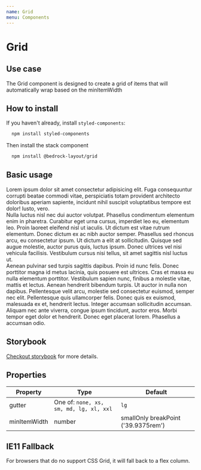 ```yaml
---
name: Grid
menu: Components
---
```



# Grid

## Use case

The Grid component is designed to create a grid of items that will automatically wrap based on the minItemWidth

## How to install

If you haven't already, install `styled-components`:

```bash
  npm install styled-components
```

Then install the stack component

```bash
  npm install @bedrock-layout/grid
```

## Basic usage

<Playground>
  <Grid gutter='lg' minItemWidth={320}>
    <div>
      Lorem ipsum dolor sit amet consectetur adipisicing elit. Fuga consequuntur
      corrupti beatae commodi vitae, perspiciatis totam provident architecto
      doloribus aperiam sapiente, incidunt nihil suscipit voluptatibus tempore
      est dolor! Iusto, vero.
    </div>
    <div>
      Nulla luctus nisl nec dui auctor volutpat. Phasellus condimentum elementum
      enim in pharetra. Curabitur eget urna cursus, imperdiet leo eu, elementum
      leo. Proin laoreet eleifend nisl ut iaculis. Ut dictum est vitae rutrum
      elementum. Donec dictum ex ac nibh auctor semper. Phasellus sed rhoncus
      arcu, eu consectetur ipsum. Ut dictum a elit at sollicitudin. Quisque sed
      augue molestie, auctor purus quis, luctus ipsum. Donec ultrices vel nisi
      vehicula facilisis. Vestibulum cursus nisi tellus, sit amet sagittis nisl
      luctus ut.
    </div>
    <div>
      Aenean pulvinar sed turpis sagittis dapibus. Proin id nunc felis. Donec
      porttitor magna id metus lacinia, quis posuere est ultrices. Cras et massa
      eu nulla elementum porttitor. Vestibulum sapien nunc, finibus a molestie
      vitae, mattis et lectus. Aenean hendrerit bibendum turpis. Ut auctor in
      nulla non dapibus. Pellentesque velit arcu, molestie sed consectetur
      euismod, semper nec elit. Pellentesque quis ullamcorper felis. Donec quis
      ex euismod, malesuada ex et, hendrerit lectus. Integer accumsan
      sollicitudin accumsan. Aliquam nec ante viverra, congue ipsum tincidunt,
      auctor eros. Morbi tempor eget dolor et hendrerit. Donec eget placerat
      lorem. Phasellus a accumsan odio.
    </div>
  </Grid>
</Playground>

## Storybook

[Checkout storybook](https://storybook.bedrock-layout.dev/?path=/story/grid--basic) for more details.

## Properties

| Property     | Type                                    | Default                             |
| ------------ | --------------------------------------- | ----------------------------------- |
| gutter       | One of: `none, xs, sm, md, lg, xl, xxl` | `lg`                                |
| minItemWidth | number                                  | smallOnly breakPoint ('39.9375rem') |

## IE11 Fallback

For browsers that do no support CSS Grid, it will fall back to a flex column.
